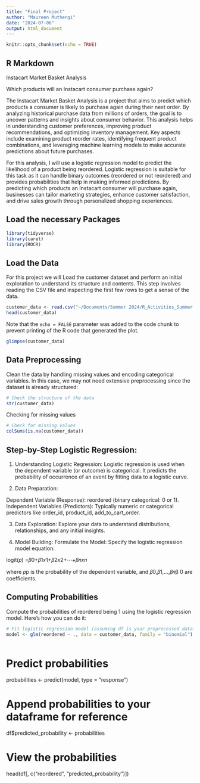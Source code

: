 ```yaml
---
title: "Final Project"
author: "Maureen Muthengi"
date: "2024-07-06"
output: html_document
---
```


```r
knitr::opts_chunk$set(echo = TRUE)
```

## R Markdown

Instacart Market Basket Analysis

Which products will an Instacart consumer purchase again?

The Instacart Market Basket Analysis is a project that aims to predict which products a consumer is likely to purchase again during their next order. By analyzing historical purchase data from millions of orders, the goal is to uncover patterns and insights about consumer behavior. This analysis helps in understanding customer preferences, improving product recommendations, and optimizing inventory management. Key aspects include examining product reorder rates, identifying frequent product combinations, and leveraging machine learning models to make accurate predictions about future purchases.

For this analysis, I will use a logistic regression model to predict the likelihood of a product being reordered. Logistic regression is suitable for this task as it can handle binary outcomes (reordered or not reordered) and provides probabilities that help in making informed predictions. By predicting which products an Instacart consumer will purchase again, businesses can tailor marketing strategies, enhance customer satisfaction, and drive sales growth through personalized shopping experiences.

## Load the necessary Packages
```r

library(tidyverse)
library(caret)
library(ROCR)
```

## Load the Data

For this project we will Load the customer dataset and perform an initial exploration to understand its structure and contents. This step involves reading the CSV file and inspecting the first few rows to get a sense of the data.

```r
customer_data <- read.csv("~/Documents/Summer 2024/R_Activities_Summer 2024/Assignment/Website (Portfolio)/instacart-market-basket-analysis/order_products__prior.csv")
head(customer_data)
```

Note that the `echo = FALSE` parameter was added to the code chunk to prevent printing of the R code that generated the plot.

```r
glimpse(customer_data)
```


## Data Preprocessing
Clean the data by handling missing values and encoding categorical variables. In this case, we may not need extensive preprocessing since the dataset is already structured:

```r
# Check the structure of the data
str(customer_data)
```
Checking for missing values
```r
# Check for missing values
colSums(is.na(customer_data))
```

## Step-by-Step Logistic Regression:
1. Understanding Logistic Regression:
Logistic regression is used when the dependent variable (or outcome) is categorical. It predicts the probability of occurrence of an event by fitting data to a logistic curve.

2. Data Preparation:

Dependent Variable (Response): reordered (binary categorical: 0 or 1).
Independent Variables (Predictors): Typically numeric or categorical predictors like order_id, product_id, add_to_cart_order.

3. Data Exploration:
Explore your data to understand distributions, relationships, and any initial insights.

4. Model Building:
Formulate the Model: Specify the logistic regression model equation:

logit(𝑝) =𝛽0+𝛽1𝑥1+𝛽2𝑥2+⋯+𝛽𝑛𝑥𝑛
 
where 
𝑝p is the probability of the dependent variable, and 𝛽0,𝛽1,…,𝛽𝑛β 0 are coefficients.


## Computing Probabilities
Compute the probabilities of reordered being 1 using the logistic regression model. Here’s how you can do it:

```r
# Fit logistic regression model (assuming df is your preprocessed dataframe)
model <- glm(reordered ~ ., data = customer_data, family = "binomial")
```

```r

```

# Predict probabilities
probabilities <- predict(model, type = "response")

# Append probabilities to your dataframe for reference
df$predicted_probability <- probabilities

# View the probabilities
head(df[, c("reordered", "predicted_probability")])